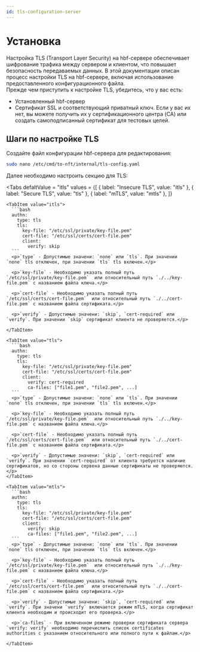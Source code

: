 ```yaml
---
id: tls-configuration-server
---
```



# Установка

<div>
  Настройка TLS (Transport Layer Security) на hbf-сервере обеспечивает шифрование трафика между сервером и клиентом,
  что повышает безопасность передаваемых данных. В этой документации описан процесс настройки TLS на hbf-сервере, включая
  использование предоставленного конфигурационного файла.
</div>

<div>
  Прежде чем приступить к настройке TLS, убедитесь, что у вас есть:
  <ul>
    <li>Установленный hbf-сервер</li>
    <li>Сертификат SSL и соответствующий приватный ключ. Если у вас их нет, вы можете получить их у сертификационного
    центра (CA) или создать самоподписанный сертификат для тестовых целей.</li>
  </ul>
</div>

## Шаги по настройке TLS

<div>
  Создайте файл конфигурации hbf-сервера для редактирования:

```bash
sudo nano /etc/cmd/to-nft/internal/tls-config.yaml
```
  Далее необходимо настроить секцию для TLS:
</div>

<Tabs
    defaltValue = "itls"
    values = {[
        { label: "Insecure TLS", value: "itls" },
        { label: "Secure TLS", value: "tls" },
        { label: "mTLS", value: "mtls" },
    ]}
>

    <TabItem value="itls">
      ```bash
      authn:
        type: tls
        tls:
          key-file: "/etc/ssl/private/key-file.pem"
          cert-file: "/etc/ssl/certs/cert-file.pem"
          client:
            verify: skip
      ```
      <p>`type` - Допустимые значени: `none` или `tls`. При значении `none` tls отключен, при значении `tls` tls включен.</p>

      <p>`key-file` - Необходимо указать полный путь `/etc/ssl/private/key-file.pem`  или относительный путь `./../key-file.pem` с названием файла ключа.</p>

      <p>`cert-file` - Необходимо указать полный путь `/etc/ssl/certs/cert-file.pem`  или относительный путь `./../cert-file.pem` с названием файла сертификата.</p>

      <p>`verify` - Допустимые значени: `skip`, `cert-required` или `verify`. При значении `skip` сертификат клиента не проверяется.</p>

    </TabItem>

    <TabItem value="tls">
      ```bash
      authn:
        type: tls
        tls:
          key-file: "/etc/ssl/private/key-file.pem"
          cert-file: "/etc/ssl/certs/cert-file.pem"
          client:
            verify: cert-required
            ca-files: ["file1.pem", "file2.pem", ...]
      ```
      <p>`type` - Допустимые значени: `none` или `tls`. При значении `none` tls отключен, при значении `tls` tls включен.</p>

      <p>`key-file` - Необходимо указать полный путь `/etc/ssl/private/key-file.pem`  или относительный путь `./../key-file.pem` с названием файла ключа.</p>

      <p>`cert-file` - Необходимо указать полный путь `/etc/ssl/certs/cert-file.pem`  или относительный путь `./../cert-file.pem` с названием файла сертификата.</p>

      <p>`verify` - Допустимые значени: `skip`, `cert-required` или `verify`. При значении `cert-required` от клиента требуется наличие сертификатов, но со стороны сервена данные сертификаты не проверяются.</p>
    </TabItem>

    <TabItem value="mtls">
      ```bash
      authn:
        type: tls
        tls:
          key-file: "/etc/ssl/private/key-file.pem"
          cert-file: "/etc/ssl/certs/cert-file.pem"
          client:
            verify: skip
            ca-files: ["file1.pem", "file2.pem", ...]
      ```
      <p>`type` - Допустимые значени: `none` или `tls`. При значении `none` tls отключен, при значении `tls` tls включен.</p>

      <p>`key-file` - Необходимо указать полный путь `/etc/ssl/private/key-file.pem`  или относительный путь `./../key-file.pem` с названием файла ключа.</p>

      <p>`cert-file` - Необходимо указать полный путь `/etc/ssl/certs/cert-file.pem`  или относительный путь `./../cert-file.pem` с названием файла сертификата.</p>

      <p>`verify` - Допустимые значени: `skip`, `cert-required` или `verify`. При значени `verify` включается режим mTLS, когда сертификат клиента необходим и происходит его проверка.</p>

      <p>`ca-files` - При включенном режиме проверки сертификата сервера `verify: verify` необходимо перечислить список certificates authorities с указанием относительного или полного пути к файлам.</p>

    </TabItem>
</Tabs>
